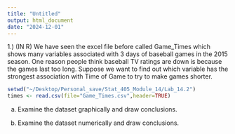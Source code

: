 ```yaml
---
title: "Untitled"
output: html_document
date: "2024-12-01"
---
```

1.) (IN R) We have seen the excel file before called Game_Times which shows many variables
associated with 3 days of baseball games in the 2015 season. One reason people think baseball
TV ratings are down is because the games last too long. Suppose we want to find out which
variable has the strongest association with Time of Game to try to make games shorter.
```r
setwd("~/Desktop/Personal_save/Stat_405_Module_14/Lab_14.2")
times <- read.csv(file="Game_Times.csv",header=TRUE)
```

a. Examine the dataset graphically and draw conclusions.

b. Examine the dataset numerically and draw conclusions.

